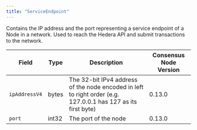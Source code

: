 ---
title: "ServiceEndpoint"
---


Contains the IP address and the port representing a service endpoint of a Node in a network. Used to reach the Hedera API and submit transactions to the network.

| Field         | Type  | Description                                                                                                   | Consensus Node Version |
| ------------- | ----- | ------------------------------------------------------------------------------------------------------------- | ---------------------- |
| `ipAddressV4` | bytes | The 32-bit IPv4 address of the node encoded in left to right order (e.g. 127.0.0.1 has 127 as its first byte) | 0.13.0                 |
| `port`        | int32 | The port of the node                                                                                          | 0.13.0                 |

